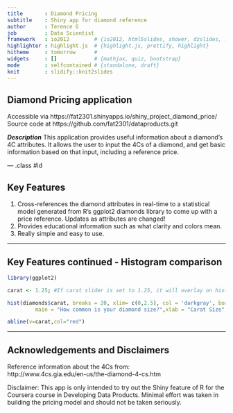 ```yaml
---
title       : Diamond Pricing
subtitle    : Shiny app for diamond reference
author      : Terence G
job         : Data Scientist
framework   : io2012        # {io2012, html5slides, shower, dzslides, ...}
highlighter : highlight.js  # {highlight.js, prettify, highlight}
hitheme     : tomorrow      # 
widgets     : []            # {mathjax, quiz, bootstrap}
mode        : selfcontained # {standalone, draft}
knit        : slidify::knit2slides
---
```


## Diamond Pricing application

Accessible via https://fat2301.shinyapps.io/shiny_project_diamond_price/  
Source code at https://github.com/fat2301/dataproducts.git  
  
___Description___ This application provides useful information about a diamond's 4C attributes. It allows the user to input the 4Cs of a diamond, and get basic information based on that input, including a reference price.  



--- .class #id 

## Key Features

1. Cross-references the diamond attributes in real-time to a statistical model generated from R's ggplot2 diamonds library to come up with a price reference. Updates as attributes are changed!
2. Provides educational information such as what clarity and colors mean. 
3. Really simple and easy to use.

--- 


## Key Features continued - Histogram comparison

```r
library(ggplot2)

```


```r
carat <- 1.25; #If carat slider is set to 1.25, it will overlay on histogram of diamond dataset.
```


```r
hist(diamonds$carat, breaks = 20, xlim= c(0,2.5), col = 'darkgray', border = 'white',
         main = "How common is your diamond size?",xlab = "Carat Size", ylab = "Number of diamonds for that size") ; 

abline(v=carat,col="red")
```


--- 


## Acknowledgements and Disclaimers

Reference information about the 4Cs from:  
 http://www.4cs.gia.edu/en-us/the-diamond-4-cs.htm  
 
Disclaimer: This app is only intended to try out the Shiny feature of R for the Coursera course in Developing Data Products. Minimal effort was taken in building the pricing model and should not be taken seriously.  

